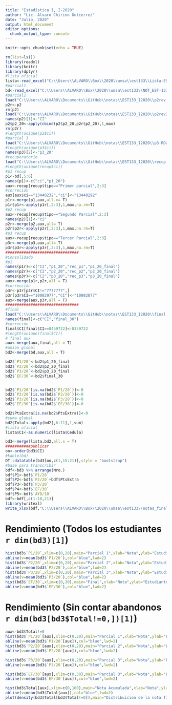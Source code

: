 ```yaml
---
title: "Estadística I, I-2020"
author: "Lic. Alvaro Chirino Gutierrez"
date: "Julio, 2020"
output: html_document
editor_options: 
  chunk_output_type: console
---
```


```r
knitr::opts_chunk$set(echo = TRUE)
```

```r
rm(list=ls())
library(readxl)
library(knitr)
library(dplyr)
#lista oficial
lista<-read_excel("C:\\Users\\ALVARO\\Box\\2020\\umsa\\est133\\Lista-EST 133-2020-PRIMERO-C.xls",range = "A11:I119")
#parcial1
bd<-read_excel("C:\\Users\\ALVARO\\Box\\2020\\umsa\\est133\\NOT_EST-133-I2020.xls")
#parcial2
load("C:\\Users\\ALVARO\\Documents\\GitHub\\notas\\EST133_I2020\\p2rev.RData")
p2r<-p2
rm(p2)
load("C:\\Users\\ALVARO\\Documents\\GitHub\\notas\\EST133_I2020\\p2rev2.RData")
names(p2)[1]<-"CI"
p2$p2_20<-apply(cbind(p2$p2_20,p2r$p2_20),1,max)
rm(p2r)
#length(unique(p2$ci))
#parcial 3
load("C:\\Users\\ALVARO\\Documents\\GitHub\\notas\\EST133_I2020\\p3.RData")
#length(unique(p3$ci))
names(p3)[2]<-"p3_20"
#recuperatorio
load("C:\\Users\\ALVARO\\Documents\\GitHub\\notas\\EST133_I2020\\recup.RData")
#length(unique(recup$ci))
#p1 recup
p1<-bd[,5:6]
names(p1)<-c("ci","p1_20")
aux<-recup[recup$tipo=="Primer parcial",2:3]
#correción
aux[aux$ci=="13440232","ci"]<-"13440292"
p1r<-merge(p1,aux,all.x= T)
p1r$p1r<-apply(p1r[,2:3],1,max,na.rm=T)
#p2 recup
aux<-recup[recup$tipo=="Segundo Parcial",2:3]
names(p2)[1]<-"ci"
p2r<-merge(p2,aux,all= T)
p2r$p2r<-apply(p2r[,2:3],1,max,na.rm=T)
#p3 recup
aux<-recup[recup$tipo=="Tercer Parcial",2:3]
p3r<-merge(p3,aux,all= T)
p3r$p3r<-apply(p3r[,2:3],1,max,na.rm=T)
################################
#Consolidado
#p1
names(p1r)<-c("CI","p1_20","rec_p1","p1_20_final")
names(p2r)<-c("CI","p2_20","rec_p2","p2_20_final")
names(p3r)<-c("CI","p3_20","rec_p3","p3_20_final")
aux<-merge(p1r,p2r,all = T)
#corrección
p3r<-p3r[p3r$CI!="7777777",]
p3r[p3r$CI=="10082977","CI"]<-"10082877"
aux<-merge(aux,p3r,all = T)
################################
#final
load("C:\\Users\\ALVARO\\Documents\\GitHub\\notas\\EST133_I2020\\final.RData")
names(final)<-c("CI","final_30")
#correción
final$CI[final$CI==8459722]<-8359722
#length(unique(final$CI))
# final aux
aux<-merge(aux,final,all = T)
#union global
bd2<-merge(bd,aux,all = T)

bd2$`P1/20`<-bd2$p1_20_final
bd2$`P2/20`<-bd2$p2_20_final
bd2$`P3/20`<-bd2$p3_20_final
bd2$`EF/30`<-bd2$final_30


bd2$`P1/20`[is.na(bd2$`P1/20`)]<-0
bd2$`P2/20`[is.na(bd2$`P2/20`)]<-0
bd2$`P3/20`[is.na(bd2$`P3/20`)]<-0
bd2$`EF/30`[is.na(bd2$`EF/30`)]<-0

bd2$PtsExtra[is.na(bd2$PtsExtra)]<-0
#suma global
bd2$Total<-apply(bd2[,6:11],1,sum)
#lista oficial 
lista$CI<-as.numeric(lista$Cedula)

bd3<-merge(lista,bd2,all.x = T)
###########publicar 
oo<-order(bd3$CI)
#kable(bd)
DT::datatable(bd3[oo,c(1,15:21)],style = "bootstrap")
#base para transcribir
bdf<-bd3 %>% arrange(Nro.)
bdf$P1<-bdf$`P1/20`
bdf$P2<-bdf$`P2/20`+bdf$PtsExtra
bdf$P3<-bdf$`P3/20`
bdf$P4<-bdf$`EF/30`
bdf$P5<-bdf$`AYD/10`
bdf<-bdf[,c(1:10,21)]
library(writexl)
write_xlsx(bdf,"C:\\Users\\ALVARO\\Box\\2020\\umsa\\est133\\notas_finales_I2020.xlsx")
```

# Rendimiento (Todos los estudiantes `r dim(bd3)[1]`)

```r
hist(bd3$`P1/20`,xlim=c(0,20),main="Parcial 1",xlab="Nota",ylab="Estudiantes")
abline(v=mean(bd3$`P1/20`),col="blue",lwd=2)
hist(bd3$`P2/20`,xlim=c(0,20),main="Parcial 2",xlab="Nota",ylab="Estudiantes")
abline(v=mean(bd3$`P2/20`),col="blue",lwd=2)
hist(bd3$`P3/20`,xlim=c(0,20),main="Parcial 3",xlab="Nota",ylab="Estudiantes")
abline(v=mean(bd3$`P3/20`),col="blue",lwd=2)
hist(bd3$`EF/30`,xlim=c(0,30),main="Final",xlab="Nota",ylab="Estudiantes")
abline(v=mean(bd3$`EF/30`),col="blue",lwd=2)
```

# Rendimiento (Sin contar abandonos `r dim(bd3[bd3$Total!=0,])[1]`)

```r
aux<-bd3$Total!=0
hist(bd3$`P1/20`[aux],xlim=c(0,20),main="Parcial 1",xlab="Nota",ylab="Estudiantes")
abline(v=mean(bd3$`P1/20`[aux]),col="blue",lwd=2)
hist(bd3$`P2/20`[aux],xlim=c(0,20),main="Parcial 2",xlab="Nota",ylab="Estudiantes")
abline(v=mean(bd3$`P2/20`[aux]),col="blue",lwd=2)

hist(bd3$`P3/20`[aux],xlim=c(0,20),main="Parcial 3",xlab="Nota",ylab="Estudiantes")
abline(v=mean(bd3$`P3/20`[aux]),col="blue",lwd=2)

hist(bd3$`EF/30`[aux],xlim=c(0,30),main="Parcial 3",xlab="Nota",ylab="Estudiantes")
abline(v=mean(bd3$`EF/30`[aux]),col="blue",lwd=2)

hist(bd3$Total[aux],xlim=c(0,100),main="Nota Acumulada",xlab="Nota",ylab="Estudiantes")
abline(v=mean(bd3$Total[aux]),col="blue",lwd=2)
plot(density(bd3$Total[bd3$Total!=0]),main="Distribuición de la nota final")
```